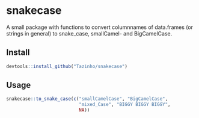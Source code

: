 # snakecase
A small package with functions to convert columnnames of data.frames (or strings
in general) to snake_case, smallCamel- and BigCamelCase.

## Install

```r
devtools::install_github("Tazinho/snakecase")
```

## Usage

```r
snakecase::to_snake_case(c("smallCamelCase", "BigCamelCase",
                           "mixed_Case", "BIGGY BIGGY BIGGY", 
                           NA))
```
